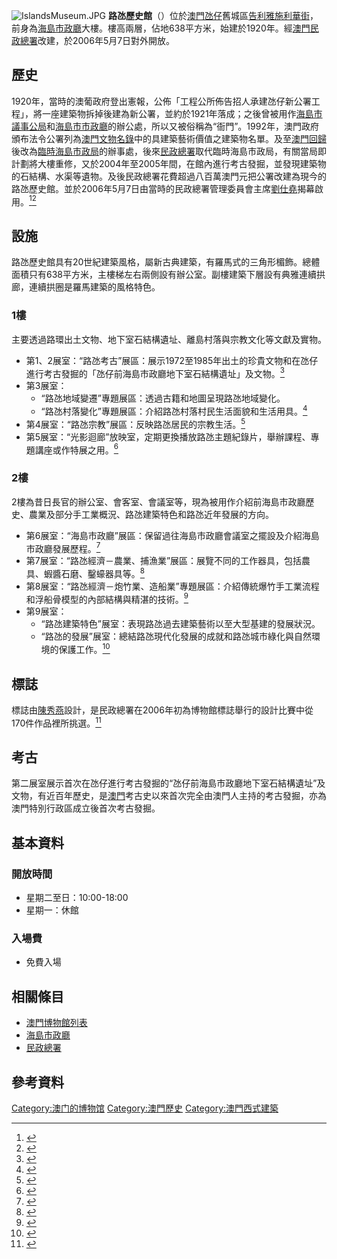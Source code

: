 {{Infobox Museum
 |name          = 路氹歷史館<br>Museu da História da Taipa e Coloane
|logo         = Banner1.gif 
 |logosize     = 280
 |caption       = 
 |map_type      = 澳門
 |map_caption   = 位置圖
 |latitude      = 22.15244
 |longitude     = 113.5557
 |established   = 2006年5月7日
 |location      = {{MACAU}}[[氹仔|氹仔]]
 |type          = 
}}
[[File:IslandsMuseum.JPG|thumb]]
'''路氹歷史館'''（{{lang-pt|'''Museu da História da Taipa e Coloane'''}}）位於[[澳門|澳門]][[氹仔|氹仔]]舊城區[[告利雅施利華街|告利雅施利華街]]，前身為[[海島市政廳|海島市政廳]]大樓。樓高兩層，佔地638平方米，始建於1920年。經[[澳門民政總署|澳門民政總署]]改建，於2006年5月7日對外開放。

== 歷史 ==
1920年，當時的澳葡政府登出憲報，公佈「工程公所佈告招人承建氹仔新公署工程」，將一座建築物拆掉後建為新公署，並約於1921年落成；之後曾被用作[[海島市議事公局|海島市議事公局]]和[[海島市市政廳|海島市市政廳]]的辦公處，所以又被俗稱為“衙門”。1992年，澳門政府頒布法令公署列為[[澳門文物名錄|澳門文物名錄]]中的具建築藝術價值之建築物名單。及至[[澳門回歸|澳門回歸]]後改為[[臨時海島市政局|臨時海島市政局]]的辦事處，後來[[民政總署_(澳門)|民政總署]]取代臨時海島市政局，有關當局即計劃將大樓重修，又於2004年至2005年間，在館內進行考古發掘，並發現建築物的石結構、水渠等遺物。及後民政總署花費超過八百萬澳門元把公署改建為現今的路氹歷史館。並於2006年5月7日由當時的民政總署管理委員會主席[[劉仕堯|劉仕堯]]揭幕啟用。<ref>{{cite news|publisher=澳門日報|date=2006-05-08|title=前海島市政廳大樓歷時四年改建 路氹歷史館展昔日風情}}</ref><ref>{{cite web|publisher=民政總署|location=澳門|title=簡介|work=路氹歷史館|url=http://www.iacm.gov.mo/cotaimuseum/html/chineseindex.html|accessdate=2012年3月29日|deadurl=yes|archiveurl=https://web.archive.org/web/20121127192340/http://www.iacm.gov.mo/cotaimuseum/html/chineseindex.html|archivedate=2012年11月27日}}</ref>

==設施==
路氹歷史館具有20世紀建築風格，屬新古典建築，有羅馬式的三角形楣飾。總體面積只有638平方米，主樓梯左右兩側設有辦公室。副樓建築下層設有典雅連續拱廊，連續拱圈是羅馬建築的風格特色。

===1樓===
主要透過路環出土文物、地下室石結構遺址、離島村落與宗教文化等文獻及實物。

*第1、2展室：“路氹考古”展區：展示1972至1985年出土的珍貴文物和在氹仔進行考古發掘的「氹仔前海島市政廳地下室石結構遺址」及文物。<ref>{{cite web|publisher=民政總署|location=澳門|title=路氹考古|work=路氹歷史館|url=http://www.iacm.gov.mo/cotaimuseum/html/chineseroom1.html|accessdate=2012年3月29日|deadurl=yes|archiveurl=https://web.archive.org/web/20121128014005/http://www.iacm.gov.mo/cotaimuseum/html/chineseroom1.html|archivedate=2012年11月28日}}</ref>
*第3展室：
**“路氹地域變遷”專題展區：透過古籍和地圖呈現路氹地域變化。
**“路氹村落變化”專題展區：介紹路氹村落村民生活面貌和生活用具。<ref>{{cite web|publisher=民政總署|location=澳門|title=路氹地域變遷及村落變化|work=路氹歷史館|url=http://www.iacm.gov.mo/cotaimuseum/html/chineseroom3.html|accessdate=2012年3月29日|deadurl=yes|archiveurl=https://web.archive.org/web/20121128011201/http://www.iacm.gov.mo/cotaimuseum/html/chineseroom3.html|archivedate=2012年11月28日}}</ref>
*第4展室：“路氹宗教”展區：反映路氹居民的宗教生活。<ref>{{cite web|publisher=民政總署|location=澳門|title=路氹宗教|work=路氹歷史館|url=http://www.iacm.gov.mo/cotaimuseum/html/chineseroom4.html|accessdate=2012年3月29日}}{{dead link|date=2018年4月 |bot=InternetArchiveBot |fix-attempted=yes }}</ref>
*第5展室：“光影迴廊”放映室，定期更換播放路氹主題紀錄片，舉辦課程、專題講座或作特展之用。<ref>{{cite web|publisher=民政總署|location=澳門|title=光影迴廊|work=路氹歷史館|url=http://www.iacm.gov.mo/cotaimuseum/html/chineseroom5.html|accessdate=2012年3月29日}}{{dead link|date=2018年4月 |bot=InternetArchiveBot |fix-attempted=yes }}</ref>

===2樓===
2樓為昔日長官的辦公室、會客室、會議室等，現為被用作介紹前海島市政廳歷史、農業及部分手工業概況、路氹建築特色和路氹近年發展的方向。

*第6展室：“海島市政廳”展區：保留過往海島市政廳會議室之擺設及介紹海島市政廳發展歷程。<ref>{{cite web|publisher=民政總署|location=澳門|title=海島市政廳|work=路氹歷史館|url=http://www.iacm.gov.mo/cotaimuseum/html/chineseroom6.html|accessdate=2012年3月29日}}{{dead link|date=2018年4月 |bot=InternetArchiveBot |fix-attempted=yes }}</ref>
*第7展室：“路氹經濟－農業、捕漁業”展區：展覽不同的工作器具，包括農具、蝦醬石磨、鑿蠔器具等。<ref>{{cite web|publisher=民政總署|location=澳門|title=路氹經濟－農業、捕漁業|work=路氹歷史館|url=http://www.iacm.gov.mo/cotaimuseum/html/chineseroom7.html|accessdate=2012年3月29日}}{{dead link|date=2018年4月 |bot=InternetArchiveBot |fix-attempted=yes }}</ref>
*第8展室：“路氹經濟－炮竹業、造船業”專題展區：介紹傳統爆竹手工業流程和浮船骨模型的內部結構與精湛的技術。<ref>{{cite web|publisher=民政總署|location=澳門|title=路氹經濟－炮竹業、造船業|work=路氹歷史館|url=http://www.iacm.gov.mo/cotaimuseum/html/chineseroom8.html|accessdate=2012年3月29日}}{{dead link|date=2018年4月 |bot=InternetArchiveBot |fix-attempted=yes }}</ref>
*第9展室：
**“路氹建築特色”展室：表現路氹過去建築藝術以至大型基建的發展狀況。
**“路氹的發展”展室：總結路氹現代化發展的成就和路氹城市綠化與自然環境的保護工作。<ref>{{cite web|publisher=民政總署|location=澳門|title=路氹建築特色及路氹發展|work=路氹歷史館|url=http://www.iacm.gov.mo/cotaimuseum/html/chineseroom9.html|accessdate=2012年3月29日|deadurl=yes|archiveurl=https://web.archive.org/web/20121128012309/http://www.iacm.gov.mo/cotaimuseum/html/chineseroom9.html|archivedate=2012年11月28日}}</ref>

== 標誌 ==
標誌由[[陳秀燕|陳秀燕]]設計，是民政總署在2006年初為博物館標誌舉行的設計比賽中從170件作品裡所挑選。<ref>{{cite news|publisher=澳門日報|date=2006-03-31|title=路氹歷史館標誌 設計賽果公佈 五月七日開幕禮上舉行頒獎儀式}}</ref>

==考古==
第二展室展示首次在氹仔進行考古發掘的“氹仔前海島市政廳地下室石結構遺址”及文物，有近百年歷史，是[[澳門|澳門]]考古史以來首次完全由澳門人主持的考古發掘，亦為澳門特別行政區成立後首次考古發掘。

== 基本資料 ==
=== 開放時間 ===
* 星期二至日：10:00-18:00
* 星期一：休館

=== 入場費 ===
* 免費入場

== 相關條目 ==
*[[澳門博物館列表|澳門博物館列表]]
*[[海島市政廳|海島市政廳]]
*[[民政總署|民政總署]]

== 參考資料 ==
{{Commons category|Museum of Taipa and Coloane History}}
<div class="references-small">
<references  />

{{PD-MacaoGov}}
</div>

{{澳門博物館}}
{{澳門文物}}

[[Category:澳门的博物馆|Category:澳门的博物馆]]
[[Category:澳門歷史|Category:澳門歷史]]
[[Category:澳門西式建築|Category:澳門西式建築]]